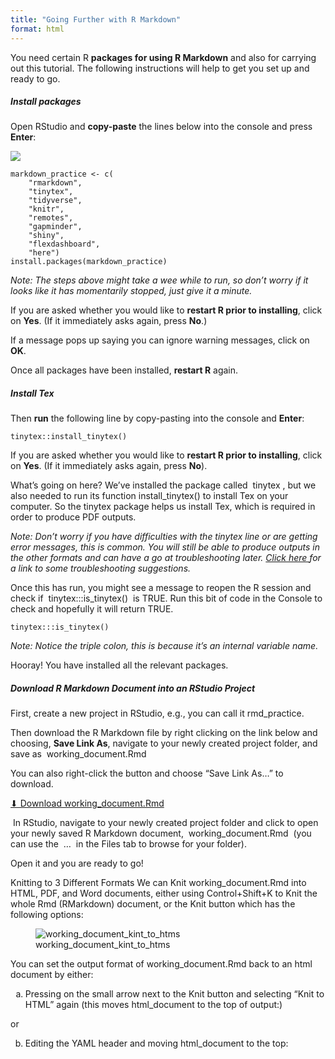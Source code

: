 ```yaml
---
title: "Going Further with R Markdown"
format: html
---
```


You need certain R **packages for using R Markdown** and also for carrying out this tutorial. The following instructions will help to get you set up and ready to go.

##### **Install packages**

Open RStudio and **copy-paste** the lines below into the console and press **Enter**:

![](images/clipboard-3377886658.png)

    markdown_practice <- c( 
        "rmarkdown",
        "tinytex",
        "tidyverse",
        "knitr",
        "remotes",
        "gapminder",
        "shiny",
        "flexdashboard",
        "here") 
    install.packages(markdown_practice)

*Note: The steps above might take a wee while to run, so don't worry if it looks like it has momentarily stopped, just give it a minute.*

If you are asked whether you would like to **restart R prior to installing**, click on **Yes**. (If it immediately asks again, press **No**.)

If a message pops up saying you can ignore warning messages, click on **OK**.

Once all packages have been installed, **restart R** again.

##### **Install Tex**

Then **run** the following line by copy-pasting into the console and **Enter**:

    tinytex::install_tinytex()

If you are asked whether you would like to **restart R prior to installing**, click on **Yes**. (If it immediately asks again, press **No**).

What's going on here? We've installed the package called  tinytex , but we also needed to run its function install_tinytex() to install Tex on your computer. So the tinytex package helps us install Tex, which is required in order to produce PDF outputs.  

*Note: Don't worry if you have difficulties with the tinytex line or are getting error messages, this is common. You will still be able to produce outputs in the other formats and can have a go at troubleshooting later. [Click here ](https://github.com/SurgicalInformatics/healthyr_notebooks_materials#troubleshooting)for a link to some troubleshooting suggestions.*

Once this has run, you might see a message to reopen the R session and check if  tinytex:::is_tinytex()  is TRUE. Run this bit of code in the Console to check and hopefully it will return TRUE.

    tinytex:::is_tinytex() 

*Note: Notice the triple colon, this is because it's an internal variable name.*

Hooray! You have installed all the relevant packages.

##### **Download R Markdown Document into an RStudio Project**

First, create a new project in RStudio, e.g., you can call it rmd_practice.

Then download the R Markdown file by right clicking on the link below and choosing, **Save Link As**, navigate to your newly created project folder, and save as  working_document.Rmd 

You can also right-click the button and choose "Save Link As..." to download.

[⬇ Download working_document.Rmd](../../files/working_document.Rmd){.btn .btn-primary}

 In RStudio, navigate to your newly created project folder and click to open your newly saved R Markdown document,  working_document.Rmd  (you can use the  ...  in the Files tab to browse for your folder).

Open it and you are ready to go!

Knitting to 3 Different Formats We can Knit working_document.Rmd into HTML, PDF, and Word documents, either using Control+Shift+K to Knit the whole Rmd (RMarkdown) document, or the Knit button which has the following options:

![working_document_kint_to_htms](../../images/W6.2.1.png)

You can set the output format of working_document.Rmd back to an html document by either:

a)  Pressing on the small arrow next to the Knit button and selecting "Knit to HTML" again (this moves html_document to the top of output:)

or

b)  Editing the YAML header and moving html_document to the top:
